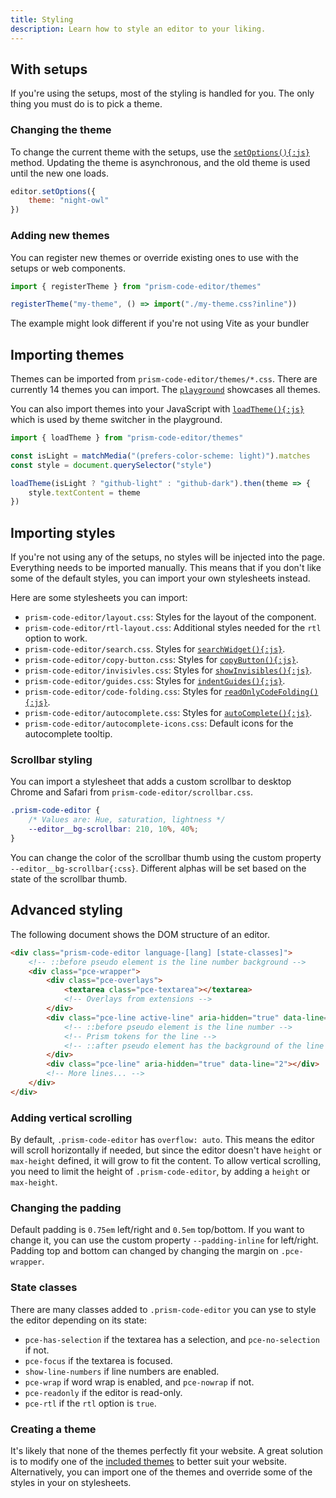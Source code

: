 ```yaml
---
title: Styling
description: Learn how to style an editor to your liking.
---
```



## With setups

If you're using the setups, most of the styling is handled for you. The only thing you must do is to pick a theme.

### Changing the theme

To change the current theme with the setups, use the [`setOptions(){:js}`](/api-reference/index/i-prismeditor#setoptions) method. Updating the theme is asynchronous, and the old theme is used until the new one loads.

```js editor
editor.setOptions({
	theme: "night-owl"
})
```

### Adding new themes

You can register new themes or override existing ones to use with the setups or web components.

```js editor
import { registerTheme } from "prism-code-editor/themes"

registerTheme("my-theme", () => import("./my-theme.css?inline"))
```

<Aside type="note">
	The example might look different if you're not using Vite as your bundler
</Aside>

## Importing themes

Themes can be imported from `prism-code-editor/themes/*.css`. There are currently 14 themes you can import. The [`playground`](/playground) showcases all themes.

You can also import themes into your JavaScript with [`loadTheme(){:js}`](/api-reference/themes/f-loadtheme) which is used by theme switcher in the playground.

```js editor
import { loadTheme } from "prism-code-editor/themes"

const isLight = matchMedia("(prefers-color-scheme: light)").matches
const style = document.querySelector("style")

loadTheme(isLight ? "github-light" : "github-dark").then(theme => {
	style.textContent = theme
})
```

## Importing styles

If you're not using any of the setups, no styles will be injected into the page. Everything needs to be imported manually. This means that if you don't like some of the default styles, you can import your own stylesheets instead.

Here are some stylesheets you can import:

- `prism-code-editor/layout.css`: Styles for the layout of the component.
- `prism-code-editor/rtl-layout.css`: Additional styles needed for the `rtl` option to work.
- `prism-code-editor/search.css`. Styles for [`searchWidget(){:js}`](/api-reference/search/f-searchwidget).
- `prism-code-editor/copy-button.css`: Styles for [`copyButton(){:js}`](/api-reference/copy-button/f-copybutton).
- `prism-code-editor/invisivles.css`: Styles for [`showInvisibles(){:js}`](/api-reference/search/f-showinvisibles).
- `prism-code-editor/guides.css`: Styles for [`indentGuides(){:js}`](/api-reference/guides/f-indentguides).
- `prism-code-editor/code-folding.css`: Styles for [`readOnlyCodeFolding(){:js}`](/api-reference/code-folding/f-readonlycodefolding).
- `prism-code-editor/autocomplete.css`: Styles for [`autoComplete(){:js}`](/api-reference/autocomplete/f-autocomplete).
- `prism-code-editor/autocomplete-icons.css`: Default icons for the autocomplete tooltip.

### Scrollbar styling

You can import a stylesheet that adds a custom scrollbar to desktop Chrome and Safari from `prism-code-editor/scrollbar.css`.

```css editor
.prism-code-editor {
	/* Values are: Hue, saturation, lightness */
	--editor__bg-scrollbar: 210, 10%, 40%;
}
```

You can change the color of the scrollbar thumb using the custom property `--editor__bg-scrollbar{:css}`. Different alphas will be set based on the state of the scrollbar thumb.

## Advanced styling

The following document shows the DOM structure of an editor.

```html editor
<div class="prism-code-editor language-[lang] [state-classes]">
	<!-- ::before pseudo element is the line number background -->
	<div class="pce-wrapper">
		<div class="pce-overlays">
			<textarea class="pce-textarea"></textarea>
			<!-- Overlays from extensions -->
		</div>
		<div class="pce-line active-line" aria-hidden="true" data-line="1">
			<!-- ::before pseudo element is the line number -->
			<!-- Prism tokens for the line -->
			<!-- ::after pseudo element has the background of the line -->
		</div>
		<div class="pce-line" aria-hidden="true" data-line="2"></div>
		<!-- More lines... -->
	</div>
</div>
```

### Adding vertical scrolling

By default, `.prism-code-editor` has `overflow: auto`. This means the editor will scroll horizontally if needed, but since the editor doesn't have `height` or `max-height` defined, it will grow to fit the content. To allow vertical scrolling, you need to limit the height of `.prism-code-editor`, by adding a `height` or `max-height`.

### Changing the padding

Default padding is `0.75em` left/right and `0.5em` top/bottom. If you want to change it, you can use the custom property `--padding-inline` for left/right. Padding top and bottom can changed by changing the margin on `.pce-wrapper`.

### State classes

There are many classes added to `.prism-code-editor` you can yse to style the editor depending on its state:

- `pce-has-selection` if the textarea has a selection, and `pce-no-selection` if not.
- `pce-focus` if the textarea is focused.
- `show-line-numbers` if line numbers are enabled.
- `pce-wrap` if word wrap is enabled, and `pce-nowrap` if not.
- `pce-readonly` if the editor is read-only.
- `pce-rtl` if the `rtl` option is `true`.

### Creating a theme

It's likely that none of the themes perfectly fit your website. A great solution is to modify one of the [included themes](https://github.com/FIameCaster/prism-code-editor/tree/main/package/src/themes) to better suit your website. Alternatively, you can import one of the themes and override some of the styles in your on stylesheets.
